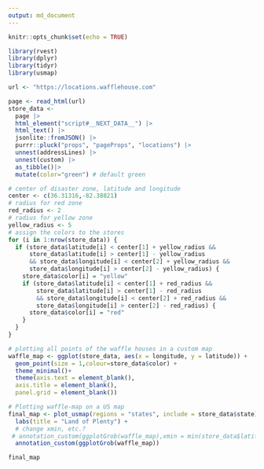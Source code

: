 ```yaml
---
output: md_document
---
```


```r
knitr::opts_chunk$set(echo = TRUE)

library(rvest)
library(dplyr)
library(tidyr)
library(usmap)

url <- "https://locations.wafflehouse.com" 

page <- read_html(url)
store_data <- 
  page |> 
  html_element("script#__NEXT_DATA__") |> 
  html_text() |> 
  jsonlite::fromJSON() |>
  purrr::pluck("props", "pageProps", "locations") |>
  unnest(addressLines) |>
  unnest(custom) |> 
  as_tibble()|>
  mutate(color="green") # default green

# center of disaster zone, latitude and longitude
center <- c(36.31316,-82.38821)
# radius for red zone
red_radius <- 2
# radius for yellow zone
yellow_radius <- 5
# assign the colors to the stores
for (i in 1:nrow(store_data)) {
  if (store_data$latitude[i] < center[1] + yellow_radius &&
      store_data$latitude[i] > center[1] - yellow_radius
      && store_data$longitude[i] < center[2] + yellow_radius &&
      store_data$longitude[i] > center[2] - yellow_radius) {
    store_data$color[i] = "yellow"
    if (store_data$latitude[i] < center[1] + red_radius &&
        store_data$latitude[i] > center[1] - red_radius
        && store_data$longitude[i] < center[2] + red_radius &&
        store_data$longitude[i] > center[2] - red_radius) {
      store_data$color[i] = "red"
    }
  }
}

# plotting all points of the waffle houses in a custom map
waffle_map <- ggplot(store_data, aes(x = longitude, y = latitude)) +
  geom_point(size = 1,colour=store_data$color) +
  theme_minimal()+
  theme(axis.text = element_blank(),
  axis.title = element_blank(),
  panel.grid = element_blank())

# Plotting waffle-map on a US map
final_map <- plot_usmap(regions = "states", include = store_data$state) +
  labs(title = "Land of Plenty") + 
  # change xmin, etc.?
 # annotation_custom(ggplotGrob(waffle_map),xmin = min(store_data$latitude), xmax = max(store_data$latitude), ymin = min(store_data$longitude), ymax = max(store_data$longitude))
  annotation_custom(ggplotGrob(waffle_map))

final_map
```

